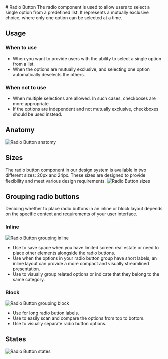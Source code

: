 


<Meta of={ButtonStories} /> 
# Radio Button
The radio component is used to allow users to select a single option from a predefined list. It represents a mutually exclusive choice, where only one option can be selected at a time.

## Usage

### When to use
- When you want to provide users with the ability to select a single option from a list.
- When the options are mutually exclusive, and selecting one option automatically deselects the others.

### When not to use
- When multiple selections are allowed. In such cases, checkboxes are more appropriate.
- If the options are independent and not mutually exclusive, checkboxes should be used instead.

## Anatomy
<img src={inf-radio-button-anatomy} alt="Radio Button anatomy" />

## Sizes
The radio button component in our design system is available in two different sizes: 20px and 24px. These sizes are designed to provide flexibility and meet various design requirements.
<img src={inf-radio-button-sizes} alt="Radio Button sizes" />

## Grouping radio buttons
Deciding whether to place radio buttons in an inline or block layout depends on the specific context and requirements of your user interface.

### Inline
<img src={inf-radio-button-group-inline} alt="Radio Button grouping inline" />

- Use to save space when you have limited screen real estate or need to place other elements alongside the radio buttons. 
- Use when the options in your radio button group have short labels, an inline layout can provide a more compact and visually streamlined presentation. 
- Use to visually group related options or indicate that they belong to the same category.


### Block
<img src={inf-radio-button-group-block} alt="Radio Button grouping block" />

- Use for long radio button labels. 
- Use to easily scan and compare the options from top to bottom. 
- Use to visually separate radio button options.

## States
<img src={inf-radio-button-states} alt="Radio Button states" />

